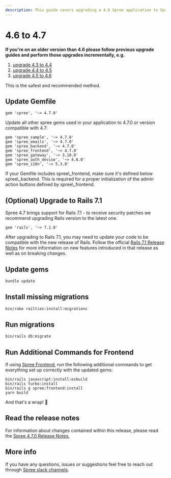 ```yaml
---
description: This guide covers upgrading a 4.6 Spree application to Spree 4.7.
---
```


# 4.6 to 4.7

**If you're on an older version than 4.6 please follow previous upgrade guides and perform those upgrades incrementally, e.g.**

1. [upgrade 4.3 to 4.4](https://dev-docs.spreecommerce.org/upgrades/upgrades/4.3-to-4.4)
2. [upgrade 4.4 to 4.5](4.4-to-4.5.md)
3. [upgrade 4.5 to 4.6](4.5-to-4.6.md)

This is the safest and recommended method.

## Update Gemfile

```
gem 'spree', '~> 4.7.0'
```

Update all other spree gems used in your application to 4.7.0 or version compatible with 4.7:

```
gem 'spree_sample', '~> 4.7.0'
gem 'spree_emails', '~> 4.7.0'
gem 'spree_backend', '~> 4.7.0'
gem 'spree_frontend', '~> 4.7.0'
gem 'spree_gateway', '~> 3.10.0'
gem 'spree_auth_devise', '~> 4.6.0'
gem 'spree_i18n', '~> 5.3.0'
```



<Warning>
If your Gemfile includes spree\_frontend, make sure it's defined below spree\_backend. This is required for a proper initialization of the admin action buttons defined by spree\_frontend.
</Note>

## (Optional) Upgrade to Rails 7.1

Spree 4.7 brings support for Rails 7.1 - to receive security patches we recommend upgrading Rails version to the latest one.

```
gem 'rails', '~> 7.1.0'
```

After upgrading to Rails 7.1, you may need to update your code to be compatible with the new release of Rails. Follow the official [Rails 7.1 Release Notes](https://edgeguides.rubyonrails.org/7\_1\_release\_notes.html) for more information on new features introduced in that release as well as on breaking changes.

## Update gems

```bash
bundle update
```

## Install missing migrations

```bash
bin/rake railties:install:migrations
```

## Run migrations

```bash
bin/rails db:migrate
```

## Run Additional Commands for Frontend

If using [Spree Frontend](https://github.com/spree/spree\_legacy\_frontend), run the following additional commands to get everything set up correctly with the updated gems:

```
bin/rails javascript:install:esbuild
bin/rails turbo:install
bin/rails g spree:frontend:install
yarn build
```

And that's a wrap! :tada:

## Read the release notes

For information about changes contained within this release, please read the [Spree 4.7.0 Release Notes.](https://github.com/spree/spree/releases/tag/v4.7.0)

## More info

If you have any questions, issues or suggestions feel free to reach out through [Spree slack channels](http://slack.spreecommerce.org/).
